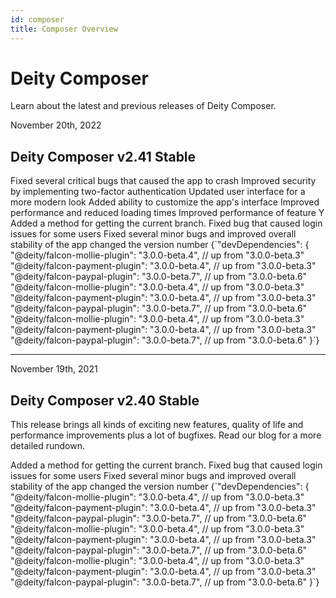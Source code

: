 ```yaml
---
id: composer
title: Composer Overview
---
```



# Deity Composer

<p className="desc">Learn about the latest and previous releases of Deity Composer.</p>

<div className="hr" />
<div className="date">November 20th, 2022</div>

## Deity Composer v2.41 <Badge variant="green">Stable</Badge>

<TabsContainer packageName="@deity/deity-composer">
  <Tabs
    variant="secondary"
    defaultValue="updates"
    values={[
      { label: 'Updates', value: 'updates' },
      { label: 'Packages', value: 'packages' }
    ]}
  >
    <TabItem value="updates">
      <ChangelogItem variant="breaking">Fixed several critical bugs that caused the app to crash</ChangelogItem>
      <ChangelogItem variant="hotfix">Improved security by implementing two-factor authentication</ChangelogItem>
      <ChangelogItem
        variant="feature"
        description="Non facere doloremque est laudantium Quis Ut illo ut consequatur iste et dolor nesciunt et perspiciatis aperiam sit explicabo vitae! Complete overhaul of the app's design and user experience
Added new feature Z, which allows users to do XYZ
Improved security by implementing two-factor authentication
Fixed several critical bugs that caused the app to crash"
      >
        Updated user interface for a more modern look
      </ChangelogItem>
      <ChangelogItem variant="feature" description="Non facere doloremque est laudantium Quis Ut illo ut consequatur">
        Added ability to customize the app's interface
      </ChangelogItem>
      <ChangelogItem variant="improvement">Improved performance and reduced loading times</ChangelogItem>
      <ChangelogItem variant="improvement">Improved performance of feature Y</ChangelogItem>
      <ChangelogItem variant="bugfix">Added a method for getting the current branch.</ChangelogItem>
      <ChangelogItem variant="bugfix">Fixed bug that caused login issues for some users</ChangelogItem>
      <ChangelogItem variant="bugfix">Fixed several minor bugs and improved overall stability of the app</ChangelogItem>
      <ChangelogItem variant="deprecated">changed the version number</ChangelogItem>
    </TabItem>
    <TabItem value="packages">
      <CodeBlock language="json">
        {`"devDependencies": {
    "@deity/falcon-mollie-plugin": "3.0.0-beta.4",  // up from "3.0.0-beta.3"
    "@deity/falcon-payment-plugin": "3.0.0-beta.4", // up from "3.0.0-beta.3"
    "@deity/falcon-paypal-plugin": "3.0.0-beta.7",  // up from "3.0.0-beta.6"
    "@deity/falcon-mollie-plugin": "3.0.0-beta.4",  // up from "3.0.0-beta.3"
    "@deity/falcon-payment-plugin": "3.0.0-beta.4", // up from "3.0.0-beta.3"
    "@deity/falcon-paypal-plugin": "3.0.0-beta.7",  // up from "3.0.0-beta.6"
    "@deity/falcon-mollie-plugin": "3.0.0-beta.4",  // up from "3.0.0-beta.3"
    "@deity/falcon-payment-plugin": "3.0.0-beta.4", // up from "3.0.0-beta.3"
    "@deity/falcon-paypal-plugin": "3.0.0-beta.7",  // up from "3.0.0-beta.6"
}`}
      </CodeBlock>
    </TabItem>
  </Tabs>
</TabsContainer>
<hr />
<div className="date">November 19th, 2021</div>

## Deity Composer v2.40 <Badge variant="green">Stable</Badge>

<p className="desc">
  This release brings all kinds of exciting new features, quality of life and performance improvements plus a lot of
  bugfixes. Read our blog for a more detailed rundown.
</p>

<TabsContainer packageName="@deity/deity-composer">
  <Tabs
    variant="secondary"
    defaultValue="updates"
    values={[
      { label: 'Updates', value: 'updates' },
      { label: 'Packages', value: 'packages' }
    ]}
  >
    <TabItem value="updates">
      <ChangelogItem variant="bugfix">Added a method for getting the current branch.</ChangelogItem>
      <ChangelogItem variant="bugfix">Fixed bug that caused login issues for some users</ChangelogItem>
      <ChangelogItem variant="bugfix">Fixed several minor bugs and improved overall stability of the app</ChangelogItem>
      <ChangelogItem variant="deprecated">changed the version number</ChangelogItem>
    </TabItem>
    <TabItem value="packages">
      <CodeBlock language="json">
        {`"devDependencies": {
    "@deity/falcon-mollie-plugin": "3.0.0-beta.4",  // up from "3.0.0-beta.3"
    "@deity/falcon-payment-plugin": "3.0.0-beta.4", // up from "3.0.0-beta.3"
    "@deity/falcon-paypal-plugin": "3.0.0-beta.7",  // up from "3.0.0-beta.6"
    "@deity/falcon-mollie-plugin": "3.0.0-beta.4",  // up from "3.0.0-beta.3"
    "@deity/falcon-payment-plugin": "3.0.0-beta.4", // up from "3.0.0-beta.3"
    "@deity/falcon-paypal-plugin": "3.0.0-beta.7",  // up from "3.0.0-beta.6"
    "@deity/falcon-mollie-plugin": "3.0.0-beta.4",  // up from "3.0.0-beta.3"
    "@deity/falcon-payment-plugin": "3.0.0-beta.4", // up from "3.0.0-beta.3"
    "@deity/falcon-paypal-plugin": "3.0.0-beta.7",  // up from "3.0.0-beta.6"
}`}
      </CodeBlock>
    </TabItem>
  </Tabs>
</TabsContainer>
